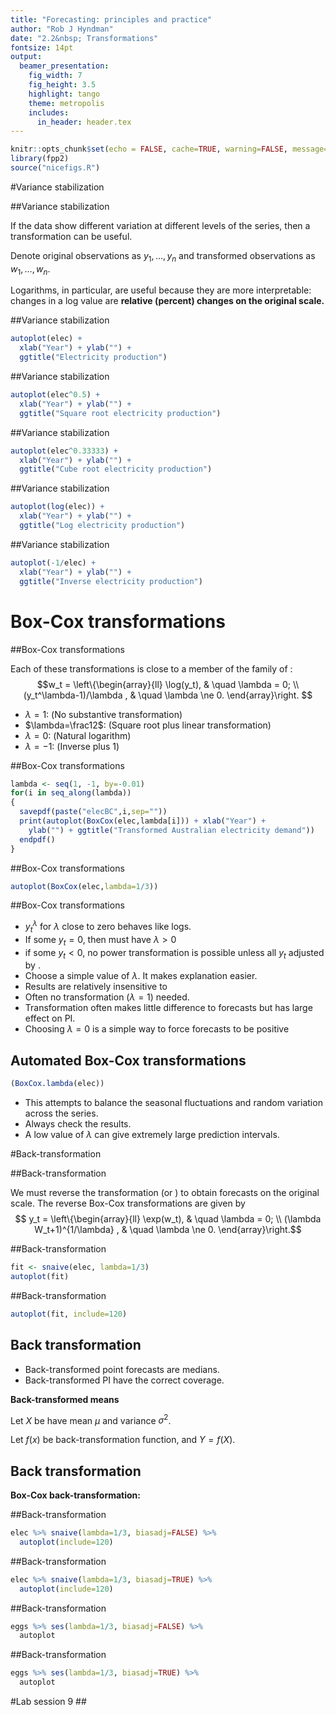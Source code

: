 ```yaml
---
title: "Forecasting: principles and practice"
author: "Rob J Hyndman"
date: "2.2&nbsp; Transformations"
fontsize: 14pt
output:
  beamer_presentation:
    fig_width: 7
    fig_height: 3.5
    highlight: tango
    theme: metropolis
    includes:
      in_header: header.tex
---
```


```r
knitr::opts_chunk$set(echo = FALSE, cache=TRUE, warning=FALSE, message=FALSE)
library(fpp2)
source("nicefigs.R")
```

#Variance stabilization

##Variance stabilization

If the data show different variation at different levels of the series, then a transformation can be useful.
\pause

Denote original observations as $y_1,\dots,y_n$ and transformed
observations as $w_1, \dots, w_n$.
\pause

\begin{block}{\footnotesize Mathematical transformations for stabilizing
variation}
\begin{tabular}{llc}
Square root & $w_t = \sqrt{y_t}$ & $\downarrow$ \\[0.2cm]
Cube root & $w_t = \sqrt[3]{y_t}$ & Increasing \\[0.2cm]
Logarithm & $w_t = \log(y_t)$  & strength
\end{tabular}
\end{block}
\pause

Logarithms, in particular, are useful because they are more interpretable: changes in a log value are **relative (percent) changes on the original scale.**

##Variance stabilization

```r
autoplot(elec) +
  xlab("Year") + ylab("") +
  ggtitle("Electricity production")
```

##Variance stabilization

```r
autoplot(elec^0.5) +
  xlab("Year") + ylab("") +
  ggtitle("Square root electricity production")
```

##Variance stabilization

```r
autoplot(elec^0.33333) +
  xlab("Year") + ylab("") +
  ggtitle("Cube root electricity production")
```

##Variance stabilization

```r
autoplot(log(elec)) +
  xlab("Year") + ylab("") +
  ggtitle("Log electricity production")
```

##Variance stabilization

```r
autoplot(-1/elec) +
  xlab("Year") + ylab("") +
  ggtitle("Inverse electricity production")
```

# Box-Cox transformations

##Box-Cox transformations

Each of these transformations is close to a member of the
family of \textbf{Box-Cox transformations}:
$$w_t = \left\{\begin{array}{ll}
        \log(y_t),      & \quad \lambda = 0; \\
        (y_t^\lambda-1)/\lambda ,         & \quad \lambda \ne 0.
\end{array}\right.
$$\pause

* $\lambda=1$: (No substantive transformation)
* $\lambda=\frac12$: (Square root plus linear transformation)
* $\lambda=0$: (Natural logarithm)
* $\lambda=-1$: (Inverse plus 1)

##Box-Cox transformations

```r
lambda <- seq(1, -1, by=-0.01)
for(i in seq_along(lambda))
{
  savepdf(paste("elecBC",i,sep=""))
  print(autoplot(BoxCox(elec,lambda[i])) + xlab("Year") +
    ylab("") + ggtitle("Transformed Australian electricity demand"))
  endpdf()
}
```

\centerline{\animategraphics[controls,buttonsize=0.3cm,width=12.5cm]{4}{elecBC}{1}{201}}

##Box-Cox transformations

```r
autoplot(BoxCox(elec,lambda=1/3))
```

##Box-Cox transformations

* $y_t^\lambda$ for $\lambda$ close to zero behaves like logs.
* If some $y_t=0$, then must have $\lambda>0$
* if some $y_t<0$, no power transformation is possible unless all $y_t$ adjusted by \textbf{adding a constant to all values}.
* Choose a simple value of $\lambda$.  It makes explanation easier.
* Results are  relatively insensitive to \rlap{value of $\lambda$}
* Often no transformation ($\lambda=1$) needed.
* Transformation often makes little difference to forecasts but has large effect on PI.
* Choosing $\lambda=0$ is a simple way to force forecasts to be positive

## Automated Box-Cox transformations

```r
(BoxCox.lambda(elec))
```
\pause

* This attempts to balance the seasonal fluctuations and random variation across the series.
* Always check the results.
* A low value of $\lambda$ can give extremely large prediction intervals.

#Back-transformation

##Back-transformation

We must reverse the transformation (or \textit{back-transform}) to obtain
forecasts on the original scale.  The reverse Box-Cox transformations are given
by
$$ y_t = \left\{\begin{array}{ll}
        \exp(w_t),      & \quad \lambda = 0; \\
        (\lambda W_t+1)^{1/\lambda} ,   & \quad \lambda \ne 0.
\end{array}\right.$$

##Back-transformation

```r
fit <- snaive(elec, lambda=1/3)
autoplot(fit)
```

##Back-transformation

```r
autoplot(fit, include=120)
```

## Back transformation

  * Back-transformed point forecasts are medians.
  * Back-transformed PI have the correct coverage.

\pause

**Back-transformed means**

Let $X$ be have mean $\mu$ and variance $\sigma^2$.

Let $f(x)$ be back-transformation function, and $Y=f(X)$.

\begin{alertblock}{}
\centerline{$\E[Y] = \E[f(X)] = f(\mu) + \frac12 \sigma^2[f''(\mu)]^2.$}
\end{alertblock}

## Back transformation

**Box-Cox back-transformation:**\vspace*{-0.5cm}
\begin{align*}
y_t &= \left\{\begin{array}{ll}
        \exp(w_t)      & \quad \lambda = 0; \\
        (\lambda W_t+1)^{1/\lambda}  & \quad \lambda \ne 0.
\end{array}\right. \\
f(x) &= \begin{cases}
                        e^x & \quad\lambda=0;\\
 (\lambda x + 1)^{1/\lambda} & \quad\lambda\ne0.
 \end{cases}\\
f''(x) &= \begin{cases}
                        e^x & \quad\lambda=0;\\
 (1-\lambda)(\lambda x + 1)^{1/\lambda-2} & \quad\lambda\ne0.
 \end{cases}
\end{align*}\pause
\begin{alertblock}{}
\centerline{$\E[Y] = \begin{cases}
                        e^\mu\left[1+\frac{\sigma^2}{2}\right] & \quad\lambda=0;\\
 (\lambda \mu + 1)^{1/\lambda}\left[1+\frac{\sigma^2(1-\lambda)}{2(\lambda\mu+1)^2}\right] & \quad\lambda\ne0.
 \end{cases}$}
\end{alertblock}


##Back-transformation
\fontsize{13}{13}\sf

```r
elec %>% snaive(lambda=1/3, biasadj=FALSE) %>%
  autoplot(include=120)
```

##Back-transformation
\fontsize{13}{13}\sf

```r
elec %>% snaive(lambda=1/3, biasadj=TRUE) %>%
  autoplot(include=120)
```

##Back-transformation
\fontsize{13}{13}\sf

```r
eggs %>% ses(lambda=1/3, biasadj=FALSE) %>%
  autoplot
```

##Back-transformation
\fontsize{13}{13}\sf

```r
eggs %>% ses(lambda=1/3, biasadj=TRUE) %>%
  autoplot
```

#Lab session 9
##

\fontsize{48}{60}\sf\centering
\textbf{Lab Session 9}




